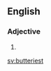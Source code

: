 ==English==

===Adjective===
{{head|en|adjective superlative form}}

# {{en-superlative of|buttery}}

[[sv:butteriest]]
